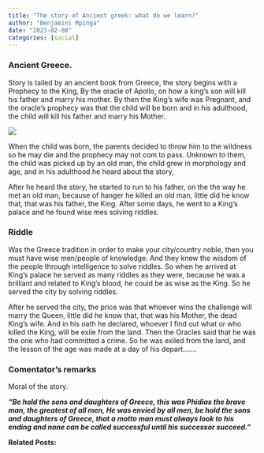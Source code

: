 ```yaml
---
title: "The story of Ancient greek: what do we learn?"
author: "Benjamini Mpinga"
date: "2023-02-08"
categories: [social]
---
```

### Ancient Greece.

Story is tailed by an ancient book from Greece, the story begins with a Prophecy to the King, By the oracle of Apollo, on how a king's son will kill his father and marry his mother. By then the King's wife was Pregnant, and the oracle's prophecy was that the child will be born and in his adulthood, the child will kill his father and marry his Mother.


![](artface3.jpg)

When the child was born, the parents decided to throw him to the wildness so he may die and the prophecy may not com to pass. Unknown to them, the child was picked up by an old man, the child grew in morphology and age, and in his adulthood he heard about the story,

After he heard the story, he started to run to his father, on the the way he met an old man, because of hanger he killed an old man, little did he know that, that was his father, the King. After some days, he went to a King's palace and he found wise mes solving riddles. 

### Riddle

Was the Greece tradition in order to make your city/country noble, then you must have wise men/people of knowledge. And they knew the wisdom of the people through intelligence to solve riddles. So when he arrived at King's palace he served as many riddles as they were, because he was a brilliant and related to King's blood, he could be as wise as the King. So he served the city by solving riddles.

After he served the city, the price was that whoever wins the challenge will marry the Queen, little did he know that, that was his Mother, the dead King's wife. And in his oath he declared, whoever I find out what or who killed the King, will be exile from the land. Then the Oracles said that he was the one who had committed a crime. So he was exiled from the land, and the lesson of the age was made at a day of his depart.......

### Comentator's remarks

Moral of the story.

***"Be hold the sons and daughters of Greece, this was Phidias the brave man, the greatest of all men, He was envied by all men, be hold the sons and daughters of Greece, that a motto man must always look to his ending and none can be called successful until his successor succeed."***


**Related Posts:**
